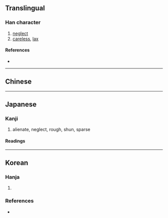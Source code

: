 {{character info}}
==Translingual==

===Han character===
{{Han char|rn=103|rad=疋|as=07|sn=12|four=|canj=NMDL|ids=⿰[[疋|⺪]][[束]]}}

# [[neglect]]
# [[careless]], [[lax]]

====References====
* {{Han ref|kx=0767.220|dkj=22002|hdz=42749.080|uh=758E|ud=30094}}

----

==Chinese==
{{zh-see|疏|v}}

----

==Japanese==

===Kanji===
{{ja-kanji|grade=c|rs=疋07}}

# alienate, neglect, rough, shun, sparse

====Readings====
{{ja-readings
|on=そ
|kun=うと-む, うと-い, まば-ら, おろそ-か
|nanori=
}}

----

==Korean==

===Hanja===
{{ko-hanja|성기다|성길|소}}

# {{alt form|ko|疏}}

===References===
* {{R:ko:Inmyeongyonghanjapyo|24}}